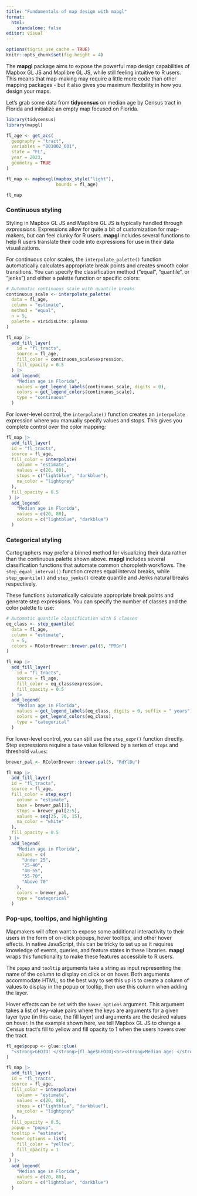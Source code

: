 ```yaml
---
title: "Fundamentals of map design with mapgl"
format:
  html:
    standalone: false
editor: visual
---
```


```r
options(tigris_use_cache = TRUE)
knitr::opts_chunk$set(fig.height = 4)

```

The **mapgl** package aims to expose the powerful map design capabilities of Mapbox GL JS and Maplibre GL JS, while still feeling intuitive to R users. This means that map-making may require a little more code than other mapping packages - but it also gives you maximum flexibility in how you design your maps.

Let's grab some data from **tidycensus** on median age by Census tract in Florida and initialize an empty map focused on Florida.

```r
library(tidycensus)
library(mapgl)

fl_age <- get_acs(
  geography = "tract",
  variables = "B01002_001",
  state = "FL",
  year = 2023,
  geometry = TRUE
)

fl_map <- mapboxgl(mapbox_style("light"),
                   bounds = fl_age)

fl_map
```

### Continuous styling

Styling in Mapbox GL JS and Maplibre GL JS is typically handled through *expressions*. Expressions allow for quite a bit of customization for map-makers, but can feel clunky for R users. **mapgl** includes several functions to help R users translate their code into expressions for use in their data visualizations.

For continuous color scales, the `interpolate_palette()` function automatically calculates appropriate break points and creates smooth color transitions. You can specify the classification method ("equal", "quantile", or "jenks") and either a palette function or specific colors:

```r
# Automatic continuous scale with quantile breaks
continuous_scale <- interpolate_palette(
  data = fl_age,
  column = "estimate",
  method = "equal",
  n = 5,
  palette = viridisLite::plasma
)

fl_map |>
  add_fill_layer(
    id = "fl_tracts",
    source = fl_age,
    fill_color = continuous_scale$expression,
    fill_opacity = 0.5
  ) |>
  add_legend(
    "Median age in Florida",
    values = get_legend_labels(continuous_scale, digits = 0),
    colors = get_legend_colors(continuous_scale),
    type = "continuous"
  )
```

For lower-level control, the `interpolate()` function creates an `interpolate` expression where you manually specify values and stops. This gives you complete control over the color mapping:

```r
fl_map |>
  add_fill_layer(
  id = "fl_tracts",
  source = fl_age,
  fill_color = interpolate(
    column = "estimate",
    values = c(20, 80),
    stops = c("lightblue", "darkblue"),
    na_color = "lightgrey"
  ),
  fill_opacity = 0.5
 ) |>
  add_legend(
    "Median age in Florida",
    values = c(20, 80),
    colors = c("lightblue", "darkblue")
  )
```

### Categorical styling

Cartographers may prefer a binned method for visualizing their data rather than the continuous palette shown above. **mapgl** includes several classification functions that automate common choropleth workflows. The `step_equal_interval()` function creates equal interval breaks, while `step_quantile()` and `step_jenks()` create quantile and Jenks natural breaks respectively.

These functions automatically calculate appropriate break points and generate step expressions. You can specify the number of classes and the color palette to use:

```r
# Automatic quantile classification with 5 classes
eq_class <- step_quantile(
  data = fl_age,
  column = "estimate",
  n = 5,
  colors = RColorBrewer::brewer.pal(5, "PRGn")
)

fl_map |>
  add_fill_layer(
    id = "fl_tracts",
    source = fl_age,
    fill_color = eq_class$expression,
    fill_opacity = 0.5
  ) |>
  add_legend(
    "Median age in Florida",
    values = get_legend_labels(eq_class, digits = 0, suffix = " years"),
    colors = get_legend_colors(eq_class),
    type = "categorical"
  )
```

For lower-level control, you can still use the `step_expr()` function directly. Step expressions require a `base` value followed by a series of `stops` and threshold `values`:

```r
brewer_pal <- RColorBrewer::brewer.pal(5, "RdYlBu")

fl_map |>
  add_fill_layer(
  id = "fl_tracts",
  source = fl_age,
  fill_color = step_expr(
    column = "estimate",
    base = brewer_pal[1],
    stops = brewer_pal[2:5],
    values = seq(25, 70, 15),
    na_color = "white"
  ),
  fill_opacity = 0.5
 ) |>
  add_legend(
    "Median age in Florida",
    values = c(
      "Under 25",
      "25-40",
      "40-55",
      "55-70",
      "Above 70"
    ),
    colors = brewer_pal,
    type = "categorical"
  )
```

### Pop-ups, tooltips, and highlighting

Mapmakers will often want to expose some additional interactivity to their users in the form of on-click popups, hover tooltips, and other hover effects. In native JavaScript, this can be tricky to set up as it requires knowledge of events, queries, and feature states in these libraries. **mapgl** wraps this functionality to make these features accessible to R users.

The `popup` and `tooltip` arguments take a string as input representing the name of the column to display on click or on hover. Both arguments accommodate HTML, so the best way to set this up is to create a column of values to display in the popup or tooltip, then use this column when adding the layer.

Hover effects can be set with the `hover_options` argument. This argument takes a list of key-value pairs where the keys are arguments for a given layer type (in this case, the fill layer) and arguments are the desired values on hover. In the example shown here, we tell Mapbox GL JS to change a Census tract's fill to yellow and fill opacity to 1 when the users hovers over the tract.

```r
fl_age$popup <- glue::glue(
  "<strong>GEOID: </strong>{fl_age$GEOID}<br><strong>Median age: </strong>{fl_age$estimate}"
)

fl_map |>
  add_fill_layer(
  id = "fl_tracts",
  source = fl_age,
  fill_color = interpolate(
    column = "estimate",
    values = c(20, 80),
    stops = c("lightblue", "darkblue"),
    na_color = "lightgrey"
  ),
  fill_opacity = 0.5,
  popup = "popup",
  tooltip = "estimate",
  hover_options = list(
    fill_color = "yellow",
    fill_opacity = 1
  )
 ) |>
  add_legend(
    "Median age in Florida",
    values = c(20, 80),
    colors = c("lightblue", "darkblue")
  )
```
